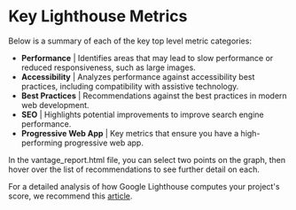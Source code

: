 # Key Lighthouse Metrics

Below is a summary of each of the key top level metric categories:
* **Performance** | Identifies areas that may lead to slow performance or reduced responsiveness, such as large images.
* **Accessibility** | Analyzes performance against accessibility best practices, including compatibility with assistive technology. 
* **Best Practices** | Recommendations against the best practices in modern web development.
* **SEO** | Highlights potential improvements to improve search engine performance.
* **Progressive Web App** | Key metrics that ensure you have a high-performing progressive web app.

In the vantage_report.html file, you can select two points on the graph, then hover over the list of recommendations to see further detail on each.

For a detailed analysis of how Google Lighthouse computes your project's score, we recommend this <a href="https://web.dev/performance-scoring/">article</a>.
